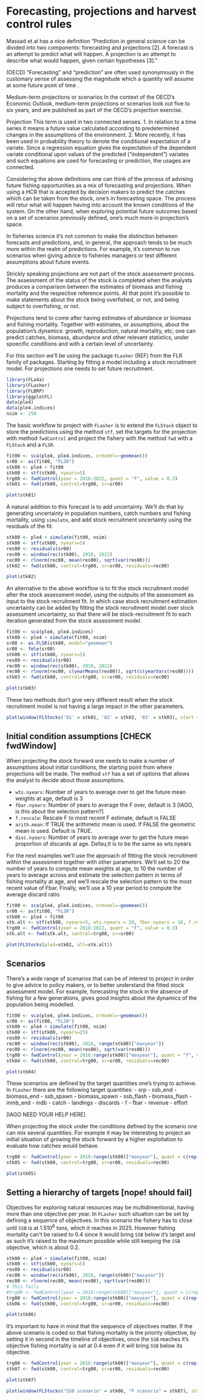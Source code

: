 # Forecasting, projections and harvest control rules 


Massad et.al has a nice definition "Prediction in general science can be divided into two components: forecasting and projections [2]. A forecast is an attempt to predict what will happen. A projection is an attempt to describe what would happen, given certain hypotheses [3]." 


(OECD)
“Forecasting” and “prediction” are often used synonymously in the customary sense of assessing the magnitude which a quantity will assume at some future point of time .

Medium-term projections or scenarios In the context of the OECD's Economic Outlook, medium-term projections or scenarios look out five to six years, and are published as part of the OECD's projection exercise.

Projection
This term is used in two connected senses.
1. In relation to a time series it means a future value calculated according to predetermined changes in the
assumptions of the environment.
2. More recently, it has been used in probability theory to denote the conditional expectation of a variate. Since a regression equation gives the expectation of the dependent variate conditional upon values of the predicted (“independent”) variates and such equations are used for forecasting or prediction, the usages are connected.

Considering the above definitions one can think of the process of advising future fishing opportunities as a mix of forecasting and projections. When using a HCR that is accepted by decision makers to predict the catches which can be taken from the stock, one's in forecasting space. The process will retur what will happen having into account the known conditions of the system. On the other hand, when exploring potential future outcomes based on a set of scenarios previously defined, one's much more in projection's space. 

In fisheries science it's not common to make the distinction between forecasts and predictions, and, in general, the approach tends to be much more within the realm of predictions. For example, it's common to run scenarios when giving advice to fisheries managers or test different assumptions about future events.

Strickly speaking projections are not part of the stock assessment process. The assessment of the status of the stock is completed when the analysts produces a comparison between the estimates of biomass and fishing mortality and the respective reference points. At that point it's possible to make statements about the stock being overfished, or not, and being subject to overfishing, or not.

Projections tend to come after having estimates of abundance or biomass and fishing mortality. Together with estimates, or assumptions, about the population's dynamics: growth, reproduction, natural mortality, etc; one can predict catches, biomass, abundance and other relevant statistics, under spoecific conditions and with a certain level of uncertainty.

For this section we'll be using the package `FLasher` (REF) from the FLR family of packages. Starting by fitting a model including a stock recruitment model. For projections one needs to set future recruitment.

```r
library(FLa4a)
library(FLasher)
library(FLBRP)
library(ggplotFL)
data(ple4)
data(ple4.indices)
nsim <- 250
```

The basic workflow to project with `FLasher` is to extend the `FLStock` object to store the predictions using the method `stf`, set the targets for the projection with method `fwdControl` and project the fishery with the method `fwd` with a `FLStock` and a `FLSR`.

```r
fit00 <- sca(ple4, ple4.indices, srmodel=~geomean()) 
sr00 <- as(fit00, "FLSR")
stk00 <- ple4 + fit00
stk00 <- stf(stk00, nyears=5)
trg00 <- fwdControl(year = 2018:2022, quant = "f", value = 0.3)
stk01 <- fwd(stk00, control=trg00, sr=sr00)
```

```r
plot(stk01)
```

A natural addition to this forecast is to add uncertainty. We'll do that by generating uncertainty in population numbers, catch numbers and fishing mortality, using `simulate`, and add stock recruitment uncertainty using the residuals of the fit. 

```r
stk00 <- ple4 + simulate(fit00, nsim)
stk00 <- stf(stk00, nyears=5)
res00 <- residuals(sr00)
rec00 <- window(rec(stk00), 2018, 2022)
rec00 <- rlnorm(rec00, mean(res00), sqrt(var(res00)))
stk02 <- fwd(stk00, control=trg00, sr=sr00, residuals=rec00)
```

```r
plot(stk02)
```

An alternative to the above workflow is to fit the stock recruitment model after the stock assessment model, using the outpuits of the assessment as input to the stock recruitment fit. In which case stock recruitment estimation uncertainty can be added by fitting the stock recruitment model over stock assessment uncertainty, so that there will be stock-recruitment fit to each iteration generated from the stock assessment model.

```r
fit00 <- sca(ple4, ple4.indices) 
stk00 <- ple4 + simulate(fit00, nsim)
sr00 <- as.FLSR(stk00, model="geomean")
sr00 <- fmle(sr00)
stk00 <- stf(stk00, nyears=5)
res00 <- residuals(sr00)
rec00 <- window(rec(stk00), 2018, 2022)
rec00 <- rlnorm(rec00, c(yearMeans(res00)), sqrt(c(yearVars(res00))))
stk03 <- fwd(stk00, control=trg00, sr=sr00, residuals=rec00)
```

```r
plot(stk03)
```

These two methods don't give very different result when the stock recruitment model is not having a large impact in the other parameters.

```r
plot(window(FLStocks('01' = stk01, '02' = stk02, '03' = stk03), start = 2000))
```

## Initial condition assumptions [CHECK fwdWindow]

When projecting the stock forward one needs to make a number of assumptions about initial conditions, the starting point from where projections will be made. The method `stf` has a set of options that allows the analyst to decide about those assumptions.

- `wts.nyears`: Number of years to average over to get the future mean weights at age, default is 3
- `fbar.nyears`: Number of years to average the F over, default is 3 [IAGO, is this about the selection pattern?]
- `f.rescale`: Rescale F to most recent F estimate, default is FALSE
- `arith.mean`: If TRUE the arithmetic mean is used. If FALSE the geometric mean is used. Default is TRUE.
- `disc.nyears`: Number of years to average over to get the future mean proportion of discards at age. Defau;lt is to be the same as wts.nyears

For the next examples we'll use the approach of fitting the stock recruitment within the assessment together with other parameters. We'll set to 20 the number of years to compute mean weights at age, to 10 the number of years to average across and estimate the selection pattern in terms of fishing mortality at age, and we'll rescale the selection pattern to the most recent value of Fbar. Finally, we'll use a 10 year period to compute the average discard ratio.

```r
fit00 <- sca(ple4, ple4.indices, srmodel=~geomean()) 
sr00 <- as(fit00, "FLSR")
stk00 <- ple4 + fit00
stk.alt <- stf(stk00, nyears=5, wts.nyears = 20, fbar.nyears = 10, f.rescale = TRUE, disc.nyears = 10)
trg00 <- fwdControl(year = 2018:2022, quant = "f", value = 0.3)
stk.alt <- fwd(stk.alt, control=trg00, sr=sr00)
```

```r
plot(FLStocks(ple4=stk02, alt=stk.alt))
```

## Scenarios

There's a wide range of scenarios that can be of interest to project in order to give advice to policy makers, or to better understand the fitted stock assessment model. For example, forecasting the stock in the absence of fishing for a few generations, gives good insights about the dynamics of the population being modelled.

```r
fit00 <- sca(ple4, ple4.indices, srmodel=~geomean())
sr00 <- as(fit00, "FLSR")
stk00 <- ple4 + simulate(fit00, nsim)
stk00 <- stf(stk00, nyears=25)
res00 <- residuals(sr00)
rec00 <- window(rec(stk00), 2018, range(stk00)["maxyear"])
rec00 <- rlnorm(rec00, mean(res00), sqrt(var(res00)))
trg00 <- fwdControl(year = 2018:range(stk00)["maxyear"], quant = "f", value = 0)
stk04 <- fwd(stk00, control=trg00, sr=sr00, residuals=rec00)
```

```r
plot(stk04)
```

These scenarios are defined by the target quantities one's trying to achieve. In `FLasher` there are the following target quantities:
- srp
- ssb_end
- biomass_end
- ssb_spawn
- biomass_spawn
- ssb_flash
- biomass_flash
- inmb_end
- indb
- catch
- landings
- discards
- f
- fbar
- revenue
- effort

[IAGO NEED YOUR HELP HERE]

When projecting the stock under the conditions defined by the scenario one can mix several quantities. For example it may be interesting to project an initial situation of growing the stock forward by a higher exploitation to evaluate how catches would behave.

```r
trg00 <- fwdControl(year = 2018:range(stk00)["maxyear"], quant = c(rep("ssb_end", 15), rep("f", 10)), value = c(rep(2000000, 15), rep(0.3, 10)))
stk05 <- fwd(stk00, control=trg00, sr=sr00, residuals=rec00)
```

```r
plot(stk05)
```

## Setting a hierarchy of targets [nope! should fail]

Objectives for exploring natural resources may be multidimentional, having more than one objective per year. In `FLasher` such situation can be set by defining a sequence of objectives. In this scenario the fishery has to close until `SSB` is at $1.5 10^6$ tons, which it reaches in 2025. However fishing mortality can't be raised to $0.4$ since it would bring `SSB` below it's target and as such it's raised to the maximum possible while still keeping the `SSB` objective, which is about $0.2$.

```r
stk00 <- ple4 + simulate(fit00, nsim)
stk00 <- stf(stk00, nyears=5)
res00 <- residuals(sr00)
rec00 <- window(rec(stk00), 2018, range(stk00)["maxyear"])
rec00 <- rlnorm(rec00, mean(res00), sqrt(var(res00)))
# This fails
#trg00 <- fwdControl(year = 2018:range(stk00)["maxyear"], quant = c(rep("f", 5), rep("ssb_spawn", 5)), value = c(rep(0.4, 5), rep(1500000, 5)))
trg00 <- fwdControl(year = 2018:range(stk00)["maxyear"], quant = c(rep("f", 5), rep("ssb_end", 5)), value = c(rep(0.4, 5), rep(1500000, 5)))
stk06 <- fwd(stk00, control=trg00, sr=sr00, residuals=rec00)
```

```r
plot(stk06)
```

It's important to have in mind that the sequence of objectives matter. If the above scenario is coded so that fishing mortality is the priority objective, by setting it in second in the timeline of objectives, once the `SSB` reaches it's objective fishing mortality is set at $0.4$ even if it will bring `SSB` below its objective.

```r
trg00 <- fwdControl(year = 2018:range(stk00)["maxyear"], quant = c(rep("ssb_end", 5), rep("f", 5)), value = c(rep(1500000, 5), rep(0.4, 5)))
stk07 <- fwd(stk00, control=trg00, sr=sr00, residuals=rec00)
```

```r
plot(stk07)
```

```r
plot(window(FLStocks("SSB scenario" = stk06, "F scenario" = stk07), start = 2000))
```






